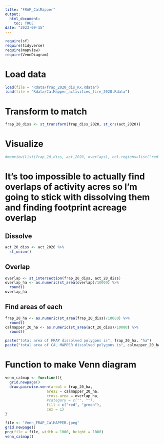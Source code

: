 ```yaml
---
title: "FRAP_CalMapper"
output: 
  html_document:
    toc: TRUE
date: "2023-09-15"
---
```


```r
require(sf)
require(tidyverse)
require(mapview)
require(VennDiagram)
```

# Load data
```r
load(file = "Rdata/frap_2020_dis_Rx.Rdata")
load(file = "Rdata/CalMapper_activities_fire_2020.Rdata")
```

# Transform to match
```r
frap_20_diss <- st_transform(frap_diss_2020, st_crs(act_2020))
```

# Visualize
```r
#mapview(list(frap_20_diss, act_2020, overlaps), col.regions=list("red","blue", "green"),col=list("red","blue", "green"))
```

# It's too impossible to actually find overlaps of activity acres so I'm going to stick with dissolving them and finding footprint acreage overlap

## Dissolve 
```r
act_20_diss <- act_2020 %>% 
  st_union()
```

## Overlap
```r
overlap <- st_intersection(frap_20_diss, act_20_diss)
overlap_ha <- as.numeric(st_area(overlap)/10000) %>% 
  round()
overlap_ha
```

## Find areas of each
```r
frap_20_ha <- as.numeric(st_area(frap_20_diss)/10000) %>% 
  round()
calmapper_20_ha <- as.numeric(st_area(act_20_diss)/10000) %>% 
  round()
```

```r
paste("total area of FRAP dissolved polygons is", frap_20_ha, "ha")
paste("total area of CAL MAPPER dissolved polygons is", calmapper_20_ha, "ha")
```

# Function to make Venn diagram
```r
venn_calmap <- function(){
  grid.newpage()
  draw.pairwise.venn(area1 = frap_20_ha,
                   area2 = calmapper_20_ha,
                   cross.area = overlap_ha,
                   #category = c("", ""),
                   fill = c("red", "green"),
                   cex = 1)
}
```

```r
file <- "Venn_FRAP_CalMAPPER.jpeg"
grid.newpage()
png(file = file, width = 1000, height = 1000)
venn_calmap()
```

